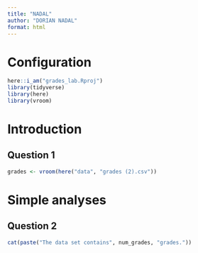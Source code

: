 ```yaml
---
title: "NADAL"
author: "DORIAN NADAL"
format: html
---
```


# Configuration 

```r
here::i_am("grades_lab.Rproj")
library(tidyverse)
library(here)
library(vroom)
```
# Introduction

## Question 1

```r
grades <- vroom(here("data", "grades (2).csv"))
```

# Simple analyses

## Question 2

```r
cat(paste("The data set contains", num_grades, "grades."))
```




